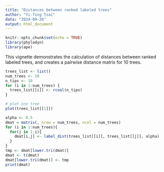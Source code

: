 ```yaml
---
title: "Distances between ranked labeled trees"
author: "Yi-Ting Tsai"
data: "2024-09-26"
output: html_document
---
```


```r
knitr::opts_chunk$set(echo = TRUE)
library(phylodyn)
library(ape)
```

This vignette demonstrates the calculation of distances between ranked labeled trees, and creates a pairwise distance matrix for 10 trees.

```r
trees_list <- list()
num_trees <- 10
n_tips <- 10
for (i in 1:num_trees) {
  trees_list[[i]] <- rcoal(n_tips)
}

# plot one tree
plot(trees_list[[1]])
```

```r
alpha <- 0.5
dmat = matrix(, nrow = num_trees, ncol = num_trees)  
for (i in 1:num_trees){
  for(j in 1:i){
    dmat[i,j] <- label_dist(trees_list[[i]], trees_list[[j]], alpha)
  }
}
tmp <- dmat[lower.tri(dmat)]
dmat <- t(dmat)
dmat[lower.tri(dmat)] <- tmp
print(dmat)
```

